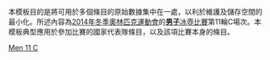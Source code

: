 <noinclude>
本模板目的是將可用於多個條目的原始數據集中在一處，以利於維護及儲存空間的最小化。所述內容為[[2014年冬季奧林匹克運動會]]的[[2014年冬季奧林匹克運動會男子冰壺比賽|'''男子'''冰壺比賽]]第11輪C場次。本模板典型應用於參加比賽的國家代表隊條目，以及該項比賽本身的條目。
</noinclude>{{Curlingbox
| sheet = C {{v|2014 Winter Olympics men's curling draw 11 sheet C}}
| team1 = {{flagIOC|GER|2014年冬季}}（[[John Jahr|Jahr]]）
|0|0|2|0|0|1|0|0|0|X| |3
| team2 = {{flagIOC|DEN|2014年冬季}}（[[Rasmus Stjerne|Stjerne]]）{{X}}
|0|2|0|1|0|0|2|0|1|X| |6
}}<noinclude>
{{2014 Winter Olympics curling convenience template navbox}}
[[Category:2014年冬季奧林匹克運動會冰壺比賽模板|Men 11 C]]
</noinclude>